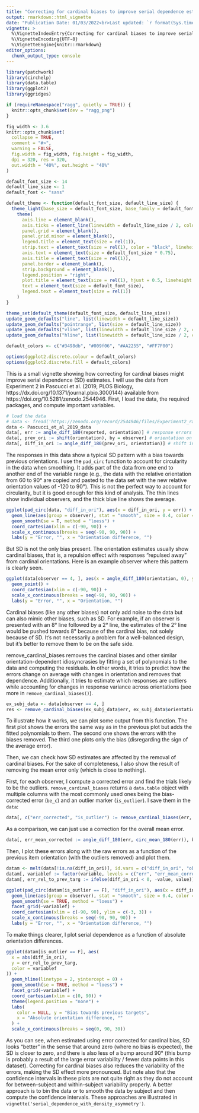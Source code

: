 ```yaml
---
title: "Correcting for cardinal biases to improve serial dependence estimates"
output: rmarkdown::html_vignette
date: "Publication Date: 01/03/2022<br>Last updated: `r format(Sys.time(), '%d/%m/%Y')`"
vignette: >
  %\VignetteIndexEntry{Correcting for cardinal biases to improve serial dependence estimates}
  %\VignetteEncoding{UTF-8}
  %\VignetteEngine{knitr::rmarkdown}
editor_options: 
  chunk_output_type: console
---
```


```r
library(patchwork)
library(circhelp)
library(data.table)
library(ggplot2)
library(ggridges)

if (requireNamespace("ragg", quietly = TRUE)) {
  knitr::opts_chunk$set(dev = "ragg_png")
}

fig_width <- 3.6
knitr::opts_chunk$set(
  collapse = TRUE,
  comment = "#>",
  warning = FALSE,
  fig.width = fig_width, fig.height = fig_width, 
  dpi = 320, res = 320,
  out.width = "40%", out.height = "40%"
)

default_font_size <- 14
default_line_size <- 1
default_font <- "sans"

default_theme <- function(default_font_size, default_line_size) {
  theme_light(base_size = default_font_size, base_family = default_font) +
    theme(
      axis.line = element_blank(),
      axis.ticks = element_line(linewidth = default_line_size / 2, colour = "gray"),
      panel.grid = element_blank(),
      panel.grid.minor = element_blank(),
      legend.title = element_text(size = rel(1)),
      strip.text = element_text(size = rel(1), color = "black", lineheight = rel(0.5)),
      axis.text = element_text(size = default_font_size * 0.75),
      axis.title = element_text(size = rel(1)),
      panel.border = element_blank(),
      strip.background = element_blank(),
      legend.position = "right",
      plot.title = element_text(size = rel(1), hjust = 0.5, lineheight = rel(1)),
      text = element_text(size = default_font_size),
      legend.text = element_text(size = rel(1))
    )
}

theme_set(default_theme(default_font_size, default_line_size))
update_geom_defaults("line", list(linewidth = default_line_size))
update_geom_defaults("pointrange", list(size = default_line_size))
update_geom_defaults("vline", list(linewidth = default_line_size / 2, color = "#AFABAB"))
update_geom_defaults("hline", list(linewidth = default_line_size / 2, color = "#AFABAB"))

default_colors <- c("#3498db", "#009f06", "#AA2255", "#FF7F00")

options(ggplot2.discrete.colour = default_colors)
options(ggplot2.discrete.fill = default_colors)
```

This is a small vignette showing how correcting for cardinal biases might improve serial dependence (SD) estimates. I will use the data from Experiment 2 in Pascucci et al. (2019, PLOS Biology, https://dx.doi.org/10.1371/journal.pbio.3000144) available from https://doi.org/10.5281/zenodo.2544946. First, I load the data, the required packages, and compute important variables.

```r
# load the data
# data <- fread('https://zenodo.org/record/2544946/files/Experiment2_rawdata.csv?download=1')
data <- Pascucci_et_al_2019_data
data[, err := angle_diff_180(reported, orientation)] # response errors
data[, prev_ori := shift(orientation), by = observer] # orientation on previous trial
data[, diff_in_ori := angle_diff_180(prev_ori, orientation)] # shift in orientations between trials
```

The responses in this data show a typical SD pattern with a bias towards previous orientations. I use the `pad_circ` function to account for circularity in the data when smoothing. It adds part of the data from one end to another end of the variable range (e.g., the data with the relative orientation from 60 to 90° are copied and pasted to the data set with the new relative orientation values of -120 to 90°). This is not the perfect way to account for circularity, but it is good enough for this kind of analysis. The thin lines show individual observers, and the thick blue line shows the average.

```r
ggplot(pad_circ(data, "diff_in_ori"), aes(x = diff_in_ori, y = err)) +
  geom_line(aes(group = observer), stat = "smooth", size = 0.4, color = "black", alpha = 0.2, method = "loess") +
  geom_smooth(se = T, method = "loess") +
  coord_cartesian(xlim = c(-90, 90)) +
  scale_x_continuous(breaks = seq(-90, 90, 90)) +
  labs(y = "Error, °", x = "Orientation difference, °")
```

But SD is not the only bias present. The orientation estimates usually show cardinal biases, that is, a repulsion effect with responses "repulsed away" from cardinal orientations. Here is an example observer where this pattern is clearly seen.

```r
ggplot(data[observer == 4, ], aes(x = angle_diff_180(orientation, 0), y = err)) +
  geom_point() +
  coord_cartesian(xlim = c(-90, 90)) +
  scale_x_continuous(breaks = seq(-90, 90, 90)) +
  labs(y = "Error, °", x = "Orientation, °")
```


Cardinal biases (like any other biases) not only add noise to the data but can also mimic other biases, such as SD. For example, if an observer is presented with an 8° line followed by a 2° line, the estimates of the 2° line would be pushed towards 8° because of the cardinal bias, not solely because of SD. It's not necessarily a problem for a well-balanced design, but it's better to remove them to be on the safe side.

remove_cardinal_biases removes the cardinal biases and other similar orientation-dependent idiosyncrasies by fitting a set of polynomials to the data and computing the residuals. In other words, it tries to predict how the errors change on average with changes in orientation and removes that dependence. Additionally, it tries to estimate which responses are outliers while accounting for changes in response variance across orientations (see more in `remove_cardinal_biases()`). 

```r
ex_subj_data <- data[observer == 4, ]
res <- remove_cardinal_biases(ex_subj_data$err, ex_subj_data$orientation, plots = "show")
```

To illustrate how it works, we can plot some output from this function. The first plot shows the errors the same way as in the previous plot but adds the fitted polynomials to them. The second one shows the errors with the biases removed. The third one plots only the bias (disregarding the sign of the average error). 

Then, we can check how SD estimates are affected by the removal of cardinal biases. For the sake of completeness, I also show the result of removing the mean error only (which is close to nothing). 

First, for each observer, I compute a corrected error and find the trials likely to be the outliers. `remove_cardinal_biases` returns a `data.table` object with multiple columns with the most commonly used ones being the bias-corrected error (`be_c`) and an outlier marker (`is_outlier`). I save them in the `data`:

```r
data[, c("err_corrected", "is_outlier") := remove_cardinal_biases(err, orientation)[, c("be_c", "is_outlier")], by = observer]
```

As a comparison, we can just use a correction for the overall mean error.

```r
data[, err_mean_corrected := angle_diff_180(err, circ_mean_180(err)), by = observer]
```

Then, I plot these errors along with the raw errors as a function of the previous item orientation (with the outliers removed) and plot them. 

```r
datam <- melt(data[!is.na(diff_in_ori)], id.vars = c("diff_in_ori", "observer", "is_outlier"), measure.vars = c("err", "err_corrected", "err_mean_corrected"))
datam[, variablef := factor(variable, levels = c("err", "err_mean_corrected", "err_corrected"), labels = c("Raw error", "Mean-corrected", "Mean and cardinal bias removed"))]
datam[, err_rel_to_prev_targ := ifelse(diff_in_ori < 0, -value, value)]

ggplot(pad_circ(datam[is_outlier == F], "diff_in_ori"), aes(x = diff_in_ori, y = value)) +
  geom_line(aes(group = observer), stat = "smooth", size = 0.4, color = "black", alpha = 0.2, method = "loess") +
  geom_smooth(se = TRUE, method = "loess") +
  facet_grid(~variablef) +
  coord_cartesian(xlim = c(-90, 90), ylim = c(-3, 3)) +
  scale_x_continuous(breaks = seq(-90, 90, 90)) +
  labs(y = "Error, °", x = "Orientation difference, °")
```

To make things clearer, I plot serial dependence as a function of absolute orientation differences. 

```r
ggplot(datam[is_outlier == F], aes(
  x = abs(diff_in_ori),
  y = err_rel_to_prev_targ,
  color = variablef
)) +
  geom_hline(linetype = 2, yintercept = 0) +
  geom_smooth(se = TRUE, method = "loess") +
  facet_grid(~variablef) +
  coord_cartesian(xlim = c(0, 90)) +
  theme(legend.position = "none") +
  labs(
    color = NULL, y = "Bias towards previous targets",
    x = "Absolute orientation difference, °"
  ) +
  scale_x_continuous(breaks = seq(0, 90, 30))
```

As you can see, when estimated using error corrected for cardinal bias, SD looks "better" in the sense that around zero (where no bias is expected), the SD is closer to zero, and there is also less of a bump around 90° (this bump is probably a result of the large error variability / fewer data points in this dataset). Correcting for cardinal biases also reduces the variability of the errors, making the SD effect more pronounced. But note also that the confidence intervals in these plots are not quite right as they do not account for between-subject and within-subject variability properly. A better approach is to bin the data or to smooth the data by subject and then compute the confidence intervals. These approaches are illustrated in `vignette('serial_dependence_with_density_asymmetry')`.
